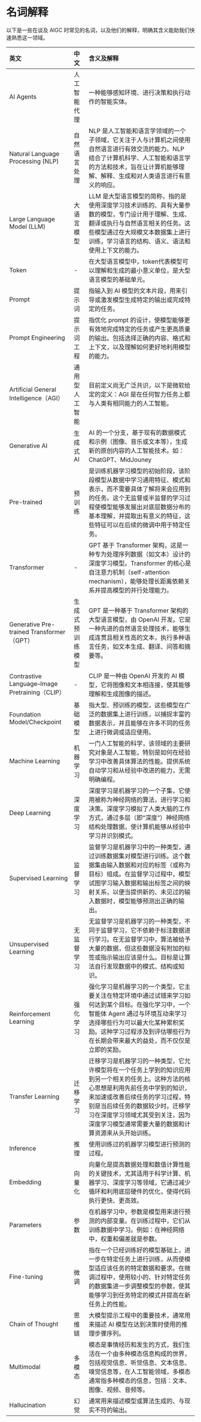 # 名词解释

以下是一些在谈及 AIGC 时常见的名词，以及他们的解释，明确其含义能助我们快速熟悉这一领域。 

| 英文   | 中文 | 含义及解释 |
| :---- | :---- | :---- |
| AI Agents | 人工智能代理 | 一种能够感知环境、进行决策和执行动作的智能实体。 |
| Natural Language Processing (NLP) | 自然语言处理 | NLP 是人工智能和语言学领域的一个子领域，它关注于人与计算机之间使用自然语言进行有效交流的能力。NLP 结合了计算机科学、人工智能和语言学的方法和技术，旨在让计算机能够理解、解释、生成和对人类语言进行有意义的响应。 |
| Large Language Model (LLM) | 大语言模型 | LLM 是大型语言模型的简称，指的是使用深度学习技术训练的、具有大量参数的模型，专门设计用于理解、生成、翻译或执行与自然语言相关的任务。这些模型通过在大规模文本数据集上进行训练，学习语言的结构、语义、语法和使用上下文的能力。 |
| Token | - | 在大型语言模型中，token代表模型可以理解和生成的最小意义单位，是大型语言模型的基础单元。 |
| Prompt | 提示词 | 指输入到 AI 模型的文本片段，用来引导或激发模型生成特定的输出或完成特定的任务。 |
| Prompt Engineering | 提示词工程 | 指优化 prompt 的设计，使模型能够更有效地完成特定的任务或产生更高质量的输出。包括选择正确的内容、格式和上下文，以及理解如何更好地利用模型的能力。 |
| Artificial General Intelligence（AGI） | 通用型人工智能 | 目前定义尚无广泛共识，以下是微软给定的定义：AGI 是在任何智力任务上都与人类有相同能力的人工智能。 |
| Generative AI | 生成式 AI | AI 的一个分支，基于现有的数据模式和示例（图像、音乐或文本等），生成新的原创内容的人工智能技术。如：ChatGPT、MidJouney |
| Pre-trained | 预训练 | 是训练机器学习模型的初始阶段，该阶段模型从数据中学习通用特征、模式和表示，而不需要具体了解将来会应用到的任务。这个无监督或半监督的学习过程使模型能够发展出对底层数据分布的基本理解，并提取出有意义的特征，这些特征可以在后续的微调中用于特定任务。 |
| Transformer | - | GPT 基于 Transformer 架构，这是一种专为处理序列数据（如文本）设计的深度学习模型。Transformer 的核心是自注意力机制（self-attention mechanism），能够处理长距离依赖关系并提高模型的并行处理能力。 |
| Generative Pre-trained Transformer（GPT） | 生成式预训练模型 | GPT 是一种基于 Transformer 架构的大型语言模型，由 OpenAI 开发。它是一种先进的自然语言处理技术，能够生成连贯且相关性高的文本，执行多种语言任务，如文本生成、翻译、问答和摘要等。 |
| Contrastive Language–Image Pretraining（CLIP） | - | CLIP 是一种由 OpenAI 开发的 AI 模型，它将图像和文本相连接，使其能够理解和生成图像的描述。 |
| Foundation Model/Checkpoint | 基础模型 | 指大型、预训练的模型，这些模型在广泛的数据集上进行训练，以捕捉丰富的数据表示，并且能够在许多不同的任务上进行微调或适应使用。 |
| Machine Learning | 机器学习 | 一门人工智能的科学，该领域的主要研究对象是人工智能，特别是如何在经验学习中改善具体算法的性能。提供系统自动学习和从经验中改进的能力，无需明确编程。 |
| Deep Learning | 深度学习 | 深度学习是机器学习的一个子集，它使用被称为神经网络的算法，进行学习和决策。深度学习模拟了人类大脑的工作方式，通过多层（即“深度”）神经网络结构处理数据，使计算机能够从经验中学习并识别模式。 |
| Supervised Learning | 监督学习 | 监督学习是机器学习中的一种类型，通过训练数据集对模型进行训练。这个数据集由输入数据和对应的标签（或称为目标）组成。在监督学习过程中，模型试图学习输入数据和输出标签之间的映射关系，以便当提供新的、未见过的输入数据时，模型能够预测出正确的输出。 |
| Unsupervised Learning | 无监督学习 | 无监督学习是机器学习的一种类型，不同于监督学习，它不依赖于标注数据进行学习。在无监督学习中，算法被给予大量的数据，但这些数据没有附加的标签或指示输出应该是什么。目标是让算法自行发现数据中的模式、结构或知识。 |
| Reinforcement Learning | 强化学习 | 强化学习是机器学习的一个类型，它主要关注在特定环境中通过试错来学习如何达到某个目标。在强化学习中，一个智能体 Agent 通过与环境互动来学习选择哪些行为可以最大化某种累积奖励。这种学习过程涉及到评估哪些行为在长期会带来最大的益处，而不仅仅是立即的奖励。 |
| Transfer Learning | 迁移学习 | 迁移学习是机器学习的一种类型，它允许模型将在一个任务上学到的知识应用到另一个相关的任务上。这种方法的核心思想是利用先前任务中学到的知识，来加速或改善后续任务的学习过程，特别是当后续任务的数据较少时。迁移学习在深度学习领域尤其受到关注，因为深度学习模型通常需要大量的数据和计算资源来从头开始训练。 |
| Inference | 推理 | 使用训练过的机器学习模型进行预测的过程。 |
| Embedding | 向量化 | 向量化是提高数据处理和数值计算性能的关键技术，尤其适用于科学计算、机器学习、深度学习等领域，它通过减少循环和利用底层硬件的优化，使得代码执行更快、更高效。 |
| Parameters                                     | 参数             | 在机器学习中，参数是模型用来进行预测的内部变量。在训练过程中，它们从训练数据中学习。例如：在神经网络中，权重和偏差就是参数。 |
| Fine-tuning | 微调 | 指在一个已经训练好的模型基础上，进一步在特定任务上进行训练，从而使模型适应该任务的特定数据和要求。在微调过程中，使用较小的、针对特定任务的数据集进一步调整模型的参数，使其能够学习到任务特定的模式并提高在新任务上的性能。 |
| Chain of Thought | 思维链 | 大模型提示工程中的重要技术，通常用来描述 AI 模型在达到决策时使用的推理步骤序列。 |
| Multimodal | 多模态 | 模态是事情经历和发生的方式，我们生活在一个由多种模态信息构成的世界，包括视觉信息、听觉信息、文本信息、嗅觉信息等，在人工智能领域，多模态通常指多种模态的信息，包括：文本、图像、视频、音频等。 |
| Hallucination | 幻觉 | 通常用来描述模型或算法生成的、与现实不符的输出。 |